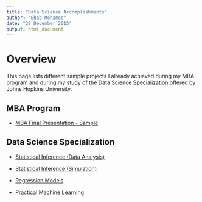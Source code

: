 ```yaml
---
title: "Data Science Accomplishments"
author: "Ehab Mohamed"
date: "28 December 2015"
output: html_document
---
```


# Overview

This page lists different sample projects I already achieved during my MBA program and during my study of the [Data Science Specialization](https://www.coursera.org/specializations/jhu-data-science) offered by Johns Hopkins University.

## MBA Program

- [MBA Final Presentation - Sample](https://github.com/ehabmohamed/datasciencecoursera/blob/gh-pages/MBAFinalPresentationSample.pdf)

## Data Science Specialization

- [Statistical Inference (Data Analysis)](http://ehabmohamed.github.io/statisticalinference1/)

- [Statistical Inference (Simulation)](http://ehabmohamed.github.io/statisticalinference2/)

- [Regression Models](http://ehabmohamed.github.io/regressionmodels/)

- [Practical Machine Learning](http://ehabmohamed.github.io/practicalmachinelearning/)
